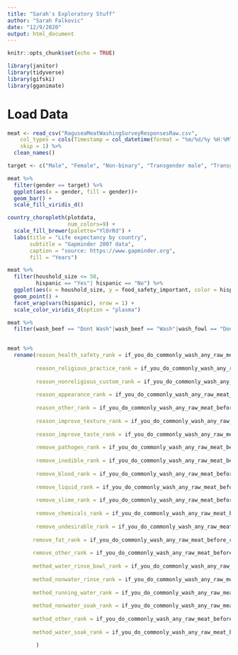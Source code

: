 ```yaml
---
title: "Sarah's Exploratory Stuff"
author: "Sarah Falkovic"
date: "12/9/2020"
output: html_document
---
```


```r
knitr::opts_chunk$set(echo = TRUE)
```

```r
library(janitor)
library(tidyverse)
library(gifski)
library(gganimate)
```

# Load Data
```r
meat <- read_csv("RaguseaMeatWashingSurveyResponsesRaw.csv", 
    col_types = cols(Timestamp = col_datetime(format = "%m/%d/%y %H:%M")), 
    skip = 1) %>% 
  clean_names()
```


```r
target <- c("Male", "Female", "Non-binary", "Transgender male", "Transgender female", "Prefer not to disclose", "NA")

meat %>% 
  filter(gender == target) %>% 
  ggplot(aes(x = gender, fill = gender))+
  geom_bar() +
  scale_fill_viridis_d()

```

```r
country_choropleth(plotdata,
                   num_colors=9) +
  scale_fill_brewer(palette="YlOrRd") +
  labs(title = "Life expectancy by country",
       subtitle = "Gapminder 2007 data",
       caption = "source: https://www.gapminder.org",
       fill = "Years")

```

```r
meat %>% 
  filter(houshold_size <= 50,
         hispanic == "Yes"| hispanic == "No") %>% 
  ggplot(aes(x = houshold_size, y = food_safety_important, color = hispanic)) +
  geom_point() +
  facet_wrap(vars(hispanic), nrow = 1) +
  scale_color_viridis_d(option = "plasma")

```

```r
meat %>%
  filter(wash_beef == "Dont Wash"|wash_beef == "Wash"|wash_fowl == "Dont Wash"|wash_fowl == "Wash"|wash_pork== "Dont Wash"|wash_pork == "Wash"|wash_sheep_goat == "Dont Wash"|wash_sheep_goat == "Wash"|wash_ground_meat == "Dont Wash"|wash_ground_meat == "Wash") 
  
```

```r
meat %>% 
  rename(reason_health_safety_rank = if_you_do_commonly_wash_any_raw_meat_before_cooking_please_rank_the_following_reasons_with_number_1_being_the_most_relevant_to_you_number_2_next_most_relevant_and_so_on_if_something_isn_t_relevant_leave_the_box_blank_you_may_only_choose_one_row_per_ranking_column_i_m_concerned_about_the_health_and_safety_of_the_meat,
         
         reason_religious_practice_rank = if_you_do_commonly_wash_any_raw_meat_before_cooking_please_rank_the_following_reasons_with_number_1_being_the_most_relevant_to_you_number_2_next_most_relevant_and_so_on_if_something_isn_t_relevant_leave_the_box_blank_you_may_only_choose_one_row_per_ranking_column_i_m_acting_in_accordance_with_a_religious_belief_or_practice,
         
         reason_nonreligious_custom_rank = if_you_do_commonly_wash_any_raw_meat_before_cooking_please_rank_the_following_reasons_with_number_1_being_the_most_relevant_to_you_number_2_next_most_relevant_and_so_on_if_something_isn_t_relevant_leave_the_box_blank_you_may_only_choose_one_row_per_ranking_column_i_m_following_a_non_religious_custom_or_tradition,
         
         reason_appearance_rank = if_you_do_commonly_wash_any_raw_meat_before_cooking_please_rank_the_following_reasons_with_number_1_being_the_most_relevant_to_you_number_2_next_most_relevant_and_so_on_if_something_isn_t_relevant_leave_the_box_blank_you_may_only_choose_one_row_per_ranking_column_i_m_trying_to_improve_the_appearance_of_the_meat,
        
         reason_other_rank = if_you_do_commonly_wash_any_raw_meat_before_cooking_please_rank_the_following_reasons_with_number_1_being_the_most_relevant_to_you_number_2_next_most_relevant_and_so_on_if_something_isn_t_relevant_leave_the_box_blank_you_may_only_choose_one_row_per_ranking_column_other,
         
         reason_improve_texture_rank = if_you_do_commonly_wash_any_raw_meat_before_cooking_please_rank_the_following_reasons_with_number_1_being_the_most_relevant_to_you_number_2_next_most_relevant_and_so_on_if_something_isn_t_relevant_leave_the_box_blank_you_may_only_choose_one_row_per_ranking_column_i_m_trying_to_improve_the_texture_of_the_meat,
         
         reason_improve_taste_rank = if_you_do_commonly_wash_any_raw_meat_before_cooking_please_rank_the_following_reasons_with_number_1_being_the_most_relevant_to_you_number_2_next_most_relevant_and_so_on_if_something_isn_t_relevant_leave_the_box_blank_you_may_only_choose_one_row_per_ranking_column_i_m_trying_to_improve_the_taste_or_smell_of_the_meat,
         
         remove_pathogen_rank = if_you_do_commonly_wash_any_raw_meat_before_cooking_what_are_you_trying_to_remove_rank_the_following_concerns_in_order_of_their_importance_to_you_with_number_1_being_the_most_important_number_2_the_next_most_important_and_so_on_if_something_isn_t_a_concern_to_you_leave_the_box_blank_you_may_only_choose_one_row_per_ranking_column_pathogens_bacteria_viruses_fungi_etc,
         
         remove_inedible_rank = if_you_do_commonly_wash_any_raw_meat_before_cooking_what_are_you_trying_to_remove_rank_the_following_concerns_in_order_of_their_importance_to_you_with_number_1_being_the_most_important_number_2_the_next_most_important_and_so_on_if_something_isn_t_a_concern_to_you_leave_the_box_blank_you_may_only_choose_one_row_per_ranking_column_inedible_debris_dirt_dust_bone_fragments_feathers_etc,
         
         remove_blood_rank = if_you_do_commonly_wash_any_raw_meat_before_cooking_what_are_you_trying_to_remove_rank_the_following_concerns_in_order_of_their_importance_to_you_with_number_1_being_the_most_important_number_2_the_next_most_important_and_so_on_if_something_isn_t_a_concern_to_you_leave_the_box_blank_you_may_only_choose_one_row_per_ranking_column_blood,
         
         remove_liquid_rank = if_you_do_commonly_wash_any_raw_meat_before_cooking_what_are_you_trying_to_remove_rank_the_following_concerns_in_order_of_their_importance_to_you_with_number_1_being_the_most_important_number_2_the_next_most_important_and_so_on_if_something_isn_t_a_concern_to_you_leave_the_box_blank_you_may_only_choose_one_row_per_ranking_column_meat_juice_the_pink_non_blood_liquid_that_comes_out_of_muscle_tissue,
         
         remove_slime_rank = if_you_do_commonly_wash_any_raw_meat_before_cooking_what_are_you_trying_to_remove_rank_the_following_concerns_in_order_of_their_importance_to_you_with_number_1_being_the_most_important_number_2_the_next_most_important_and_so_on_if_something_isn_t_a_concern_to_you_leave_the_box_blank_you_may_only_choose_one_row_per_ranking_column_slime,
         
         remove_chemicals_rank = if_you_do_commonly_wash_any_raw_meat_before_cooking_what_are_you_trying_to_remove_rank_the_following_concerns_in_order_of_their_importance_to_you_with_number_1_being_the_most_important_number_2_the_next_most_important_and_so_on_if_something_isn_t_a_concern_to_you_leave_the_box_blank_you_may_only_choose_one_row_per_ranking_column_artificial_chemicals_preservatives_pesticides_cleaning_solutions_etc,
         
         remove_undesirable_rank = if_you_do_commonly_wash_any_raw_meat_before_cooking_what_are_you_trying_to_remove_rank_the_following_concerns_in_order_of_their_importance_to_you_with_number_1_being_the_most_important_number_2_the_next_most_important_and_so_on_if_something_isn_t_a_concern_to_you_leave_the_box_blank_you_may_only_choose_one_row_per_ranking_column_undesirable_flavors_or_odors,
         
        remove_fat_rank = if_you_do_commonly_wash_any_raw_meat_before_cooking_what_are_you_trying_to_remove_rank_the_following_concerns_in_order_of_their_importance_to_you_with_number_1_being_the_most_important_number_2_the_next_most_important_and_so_on_if_something_isn_t_a_concern_to_you_leave_the_box_blank_you_may_only_choose_one_row_per_ranking_column_fat,
        
        remove_other_rank = if_you_do_commonly_wash_any_raw_meat_before_cooking_what_are_you_trying_to_remove_rank_the_following_concerns_in_order_of_their_importance_to_you_with_number_1_being_the_most_important_number_2_the_next_most_important_and_so_on_if_something_isn_t_a_concern_to_you_leave_the_box_blank_you_may_only_choose_one_row_per_ranking_column_other,
        
        method_water_rinse_bowl_rank = if_you_do_commonly_wash_any_raw_meat_before_cooking_please_rank_the_methods_you_use_with_number_1_being_the_method_you_use_most_often_number_2_next_most_often_and_so_on_if_you_don_t_use_the_method_at_all_leave_the_box_blank_you_may_only_choose_one_row_per_ranking_column_rinsing_in_a_bowl_or_basin_of_plain_water,
        
        method_nonwater_rinse_rank = if_you_do_commonly_wash_any_raw_meat_before_cooking_please_rank_the_methods_you_use_with_number_1_being_the_method_you_use_most_often_number_2_next_most_often_and_so_on_if_you_don_t_use_the_method_at_all_leave_the_box_blank_you_may_only_choose_one_row_per_ranking_column_rinsing_in_anything_other_than_plain_water_salt_brine_vinegar_citrus_etc,
        
        method_running_water_rank = if_you_do_commonly_wash_any_raw_meat_before_cooking_please_rank_the_methods_you_use_with_number_1_being_the_method_you_use_most_often_number_2_next_most_often_and_so_on_if_you_don_t_use_the_method_at_all_leave_the_box_blank_you_may_only_choose_one_row_per_ranking_column_rinsing_under_running_water,
        
        method_nonwater_soak_rank = if_you_do_commonly_wash_any_raw_meat_before_cooking_please_rank_the_methods_you_use_with_number_1_being_the_method_you_use_most_often_number_2_next_most_often_and_so_on_if_you_don_t_use_the_method_at_all_leave_the_box_blank_you_may_only_choose_one_row_per_ranking_column_soaking_awhile_in_anything_other_than_plain_water_salt_brine_vinegar_citrus_etc,
        
        method_other_rank = if_you_do_commonly_wash_any_raw_meat_before_cooking_please_rank_the_methods_you_use_with_number_1_being_the_method_you_use_most_often_number_2_next_most_often_and_so_on_if_you_don_t_use_the_method_at_all_leave_the_box_blank_you_may_only_choose_one_row_per_ranking_column_other,
        
        method_water_soak_rank = if_you_do_commonly_wash_any_raw_meat_before_cooking_please_rank_the_methods_you_use_with_number_1_being_the_method_you_use_most_often_number_2_next_most_often_and_so_on_if_you_don_t_use_the_method_at_all_leave_the_box_blank_you_may_only_choose_one_row_per_ranking_column_soaking_awhile_in_plain_water

         )

```